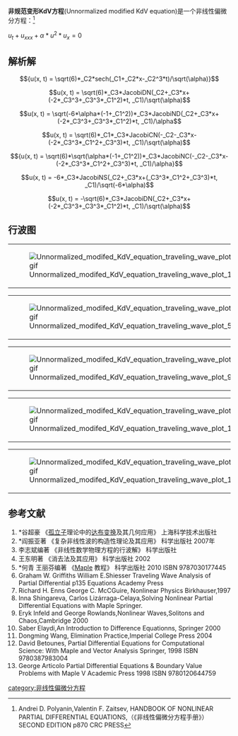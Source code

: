 '''非规范变形KdV方程 '''(Unnormalized modified  KdV equation)是一个非线性偏微分方程：<ref>Andrei D. Polyanin,Valentin F. Zaitsev, HANDBOOK OF NONLINEAR PARTIAL DIFFERENTIAL EQUATIONS,（《非线性偏微分方程手册》） SECOND EDITION p870 CRC PRESS</ref>

<math>u_{t}+u_{xxx}+\alpha*u^2*u_{x}=0    </math>

==解析解==
:<math> {u(x, t) = \sqrt(6)*_C2*sech(_C1+_C2*x-_C2^3*t)/\sqrt(\alpha)}  </math>
:<math>  u(x, t) = \sqrt(6)*_C3*JacobiDN(_C2+_C3*x+(-2*_C3^3+_C3^3*_C1^2)*t, _C1)/\sqrt(\alpha) </math>
:<math>  u(x, t) = \sqrt(-6*\alpha*(-1+_C1^2))*_C3*JacobiND(_C2+_C3*x+(-2*_C3^3+_C3^3*_C1^2)*t, _C1)/\alpha </math>
:<math> u(x, t) = \sqrt(6)*_C1*_C3*JacobiCN(-_C2-_C3*x-(-2*_C3^3*_C1^2+_C3^3)*t, _C1)/\sqrt(\alpha)  </math>
:<math>  {u(x, t) = \sqrt(6)*\sqrt(\alpha*(-1+_C1^2))*_C3*JacobiNC(-_C2-_C3*x-(-2*_C3^3*_C1^2+_C3^3)*t, _C1)/\alpha} </math>
:<math> u(x, t) = -6*_C3*JacobiNS(_C2+_C3*x+(_C3^3*_C1^2+_C3^3)*t, _C1)/\sqrt(-6*\alpha)  </math>
:<math>  u(x, t) = -\sqrt(6)*_C3*JacobiDN(_C2+_C3*x+(-2*_C3^3+_C3^3*_C1^2)*t, _C1)/\sqrt(\alpha) </math>
:<math>   </math>

==行波图==
{|
|[[File:Unnormalized_modifed_KdV_equation_traveling_wave_plot_1.gif|thumb]]
|[[File:Unnormalized_modifed_KdV_equation_traveling_wave_plot_2.gif|thumb]]
|[[File:Unnormalized_modifed_KdV_equation_traveling_wave_plot_3.gif|thumb]]
|[[File:Unnormalized_modifed_KdV_equation_traveling_wave_plot_4.gif|thumb]]
|}
{|
|[[File:Unnormalized_modifed_KdV_equation_traveling_wave_plot_5.gif|thumb]]
|[[File:Unnormalized_modifed_KdV_equation_traveling_wave_plot_6.gif|thumb]]
|[[File:Unnormalized_modifed_KdV_equation_traveling_wave_plot_7.gif|thumb]]
|[[File:Unnormalized_modifed_KdV_equation_traveling_wave_plot_8.gif|thumb]]
|}
{|
|[[File:Unnormalized_modifed_KdV_equation_traveling_wave_plot_9.gif|thumb]]
|[[File:Unnormalized_modifed_KdV_equation_traveling_wave_plot_10.gif|thumb]]
|[[File:Unnormalized_modifed_KdV_equation_traveling_wave_plot_11.gif|thumb]]
|[[File:Unnormalized_modifed_KdV_equation_traveling_wave_plot_12.gif|thumb]]
|}
{|
|[[File:Unnormalized_modifed_KdV_equation_traveling_wave_plot_13.gif|thumb]]
|[[File:Unnormalized_modifed_KdV_equation_traveling_wave_plot_14.gif|thumb]]
|[[File:Unnormalized_modifed_KdV_equation_traveling_wave_plot_15.gif|thumb]]
|[[File:Unnormalized_modifed_KdV_equation_traveling_wave_plot_16.gif|thumb]]
|}
{|
|[[File:Unnormalized_modifed_KdV_equation_traveling_wave_plot_17.gif|thumb]]
|}

==参考文献==
<references/>
# *谷超豪 《[[孤立子|孤立子]]理论中的[[达布变换|达布变换]]及其几何应用》 上海科学技术出版社
# *阎振亚著 《复杂非线性波的构造性理论及其应用》 科学出版社 2007年
# 李志斌编著 《非线性数学物理方程的行波解》 科学出版社
#王东明著 《消去法及其应用》 科学出版社 2002
# *何青 王丽芬编著 《[[Maple|Maple]] 教程》 科学出版社 2010 ISBN 9787030177445
#Graham W. Griffiths William E.Shiesser Traveling Wave Analysis of Partial Differential p135 Equations Academy Press
# Richard H. Enns George C. McCGuire, Nonlinear Physics Birkhauser,1997
#Inna Shingareva, Carlos Lizárraga-Celaya,Solving Nonlinear Partial Differential Equations with Maple Springer.
#Eryk Infeld and George Rowlands,Nonlinear Waves,Solitons and Chaos,Cambridge 2000
#Saber Elaydi,An Introduction to Difference Equationns, Springer 2000
#Dongming Wang, Elimination Practice,Imperial College Press 2004
# David Betounes, Partial Differential Equations for Computational Science: With Maple and Vector Analysis Springer, 1998 ISBN 9780387983004
# George Articolo Partial Differential Equations & Boundary Value Problems with Maple V Academic Press 1998 ISBN 9780120644759

{{非线性偏微分方程}}
[[category:非线性偏微分方程|category:非线性偏微分方程]]